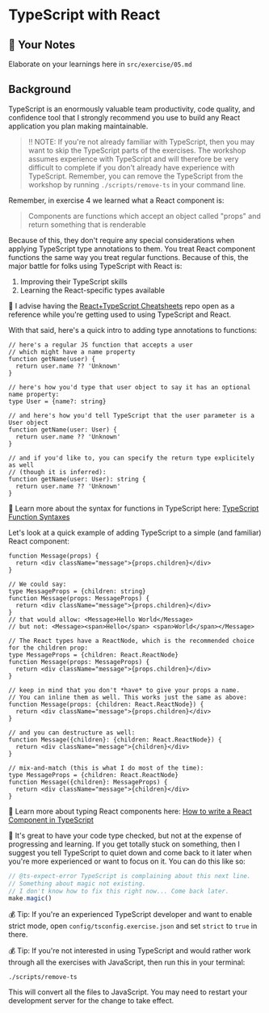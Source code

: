 # TypeScript with React

## 📝 Your Notes

Elaborate on your learnings here in `src/exercise/05.md`

## Background

TypeScript is an enormously valuable team productivity, code quality, and
confidence tool that I strongly recommend you use to build any React application
you plan making maintainable.

> ‼️ NOTE: If you're not already familiar with TypeScript, then you may want to
> skip the TypeScript parts of the exercises. The workshop assumes experience
> with TypeScript and will therefore be very difficult to complete if you don't
> already have experience with TypeScript. Remember, you can remove the
> TypeScript from the workshop by running `./scripts/remove-ts` in your command
> line.

Remember, in exercise 4 we learned what a React component is:

> Components are functions which accept an object called "props" and return
> something that is renderable

Because of this, they don't require any special considerations when applying
TypeScript type annotations to them. You treat React component functions the
same way you treat regular functions. Because of this, the major battle for
folks using TypeScript with React is:

1. Improving their TypeScript skills
2. Learning the React-specific types available

📜 I advise having the
[React+TypeScript Cheatsheets](https://github.com/typescript-cheatsheets/react)
repo open as a reference while you're getting used to using TypeScript and
React.

With that said, here's a quick intro to adding type annotations to functions:

```tsx
// here's a regular JS function that accepts a user
// which might have a name property
function getName(user) {
  return user.name ?? 'Unknown'
}

// here's how you'd type that user object to say it has an optional name property:
type User = {name?: string}

// and here's how you'd tell TypeScript that the user parameter is a User object
function getName(user: User) {
  return user.name ?? 'Unknown'
}

// and if you'd like to, you can specify the return type explicitely as well
// (though it is inferred):
function getName(user: User): string {
  return user.name ?? 'Unknown'
}
```

📜 Learn more about the syntax for functions in TypeScript here:
[TypeScript Function Syntaxes](https://kentcdodds.com/blog/typescript-function-syntaxes)

Let's look at a quick example of adding TypeScript to a simple (and familiar)
React component:

```tsx
function Message(props) {
  return <div className="message">{props.children}</div>
}

// We could say:
type MessageProps = {children: string}
function Message(props: MessageProps) {
  return <div className="message">{props.children}</div>
}
// that would allow: <Message>Hello World</Message>
// but not: <Message><span>Hello</span> <span>World</span></Message>

// The React types have a ReactNode, which is the recommended choice for the children prop:
type MessageProps = {children: React.ReactNode}
function Message(props: MessageProps) {
  return <div className="message">{props.children}</div>
}

// keep in mind that you don't *have* to give your props a name.
// You can inline them as well. This works just the same as above:
function Message(props: {children: React.ReactNode}) {
  return <div className="message">{props.children}</div>
}

// and you can destructure as well:
function Message({children}: {children: React.ReactNode}) {
  return <div className="message">{children}</div>
}

// mix-and-match (this is what I do most of the time):
type MessageProps = {children: React.ReactNode}
function Message({children}: MessageProps) {
  return <div className="message">{children}</div>
}
```

📜 Learn more about typing React components here:
[How to write a React Component in TypeScript](https://kentcdodds.com/blog/how-to-write-a-react-component-in-typescript)

🦉 It's great to have your code type checked, but not at the expense of
progressing and learning. If you get totally stuck on something, then I suggest
you tell TypeScript to quiet down and come back to it later when you're more
experienced or want to focus on it. You can do this like so:

```typescript
// @ts-expect-error TypeScript is complaining about this next line.
// Something about magic not existing.
// I don't know how to fix this right now... Come back later.
make.magic()
```

💰 Tip: If you're an experienced TypeScript developer and want to enable strict
mode, open `config/tsconfig.exercise.json` and set `strict` to `true` in there.

💰 Tip: If you're not interested in using TypeScript and would rather work
through all the exercises with JavaScript, then run this in your terminal:

```
./scripts/remove-ts
```

This will convert all the files to JavaScript. You may need to restart your
development server for the change to take effect.

